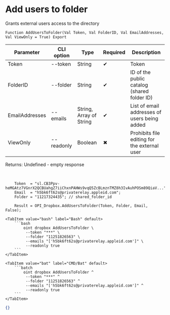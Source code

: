﻿---
sidebar_position: 4
---


# Add users to folder
 Grants external users access to the directory



`Function AddUsersToFolder(Val Token, Val FolderID, Val EmailAddresses, Val ViewOnly = True) Export`

  | Parameter | CLI option | Type | Required | Description |
  |-|-|-|-|-|
  | Token | --token | String | &#x2714; | Token |
  | FolderID | --folder | String | &#x2714; | ID of the public catalog (shared folder ID) |
  | EmailAddresses | --emails | String, Array of String | &#x2714; | List of email addresses of users being added |
  | ViewOnly | --readonly | Boolean | &#x2716; | Prohibits file editing for the external user |

  
  Returns:  Undefined - empty response

<br/>




```bsl title="1C:Enterprise/OneScript code example"
    Token  = "sl.CB3Ppv-heMGAtz7VGnrX2QCBUahgZ7iiChxnPAHWs9vqQ5ZcBLmznTMZ8h3IvAuhPOSm89QiaV...";
    Email  = "h5bk6ft62s@privaterelay.appleid.com";
    Folder = "11217324435"; // shared_folder_id

    Result = OPI_Dropbox.AddUsersToFolder(Token, Folder, Email, False);
```
 

 <Tabs>
  
    <TabItem value="bash" label="Bash" default>
        ```bash
            oint dropbox AddUsersToFolder \
             --token "***" \
             --folder "11251826563" \
             --emails "['h5bk6ft62s@privaterelay.appleid.com']" \
             --readonly true
        ```
    </TabItem>
  
    <TabItem value="bat" label="CMD/Bat" default>
        ```batch
            oint dropbox AddUsersToFolder ^
             --token "***" ^
             --folder "11251826563" ^
             --emails "['h5bk6ft62s@privaterelay.appleid.com']" ^
             --readonly true
        ```
    </TabItem>
</Tabs>


```json title="Result"
{}
```
